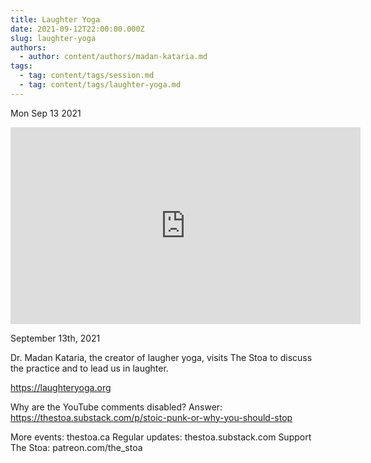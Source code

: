 ```yaml
---
title: Laughter Yoga
date: 2021-09-12T22:00:00.000Z
slug: laughter-yoga
authors:
  - author: content/authors/madan-kataria.md
tags:
  - tag: content/tags/session.md
  - tag: content/tags/laughter-yoga.md
---
```






Mon Sep 13 2021

<iframe width="560" height="315" src="https://www.youtube.com/embed/QKfox5Vw1fE" title="Laughter Yoga w/ Madan Kataria" frameborder="0" allow="accelerometer; autoplay; clipboard-write; encrypted-media; gyroscope; picture-in-picture" allowfullscreen ></iframe>

September 13th, 2021

Dr. Madan Kataria, the creator of laugher yoga, visits The Stoa to discuss the practice and to lead us in laughter.

https://laughteryoga.org

Why are the YouTube comments disabled? Answer: https://thestoa.substack.com/p/stoic-punk-or-why-you-should-stop

More events: thestoa.ca 
Regular updates: thestoa.substack.com 
Support The Stoa: patreon.com/the_stoa


